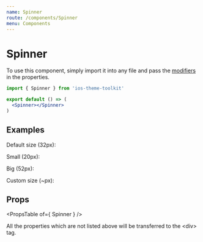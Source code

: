 ```yaml
---
name: Spinner
route: /components/Spinner
menu: Components
---
```



# Spinner

To use this component, simply import it into any file and pass the [modifiers](#/#props) in the properties.

```jsx
import { Spinner } from 'ios-theme-toolkit'

export default () => (
  <Spinner></Spinner>
)
```

## Examples

<Playground>
  <style>{".react-live-preview .desc { display: block; font-weight: bold; margin-top: 20px; }"}</style>
  
  <span className="desc">Default size (32px):</span>
  <Spinner />

  <span className="desc">Small (20px):</span>
  <Spinner size="small" />

  <span className="desc">Big (52px):</span>
  <Spinner size="big" />

  <span className="desc">Custom size (~px):</span>
  <Spinner size={100} />
</Playground>

## Props

<PropsTable of={ Spinner } />

All the properties which are not listed above will be transferred to the \<div\> tag.